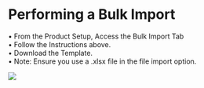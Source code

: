 # Performing a Bulk Import

•	From the Product Setup, Access the Bulk Import Tab   
•	Follow the Instructions above.  
•	Download the Template.  
•	Note: Ensure you use a .xlsx file in the file import option.  

![](../images/p7.png)